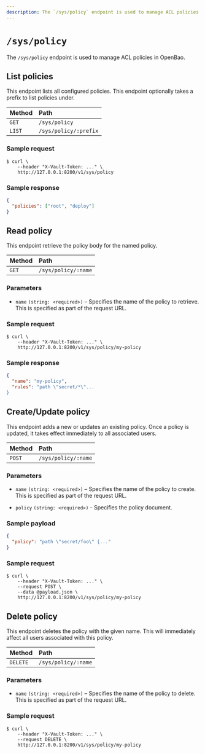 ```yaml
---
description: The `/sys/policy` endpoint is used to manage ACL policies in OpenBao.
---
```


# `/sys/policy`

The `/sys/policy` endpoint is used to manage ACL policies in OpenBao.

## List policies

This endpoint lists all configured policies. This endpoint optionally takes a
prefix to list policies under.

| Method  | Path                  |
| :------ | :-------------------- |
| `GET`   | `/sys/policy`         |
| `LIST`  | `/sys/policy/:prefix` |

### Sample request

```shell-session
$ curl \
    --header "X-Vault-Token: ..." \
    http://127.0.0.1:8200/v1/sys/policy
```

### Sample response

```json
{
  "policies": ["root", "deploy"]
}
```

## Read policy

This endpoint retrieve the policy body for the named policy.

| Method | Path                |
| :----- | :------------------ |
| `GET`  | `/sys/policy/:name` |

### Parameters

- `name` `(string: <required>)` – Specifies the name of the policy to retrieve.
  This is specified as part of the request URL.

### Sample request

```shell-session
$ curl \
    --header "X-Vault-Token: ..." \
    http://127.0.0.1:8200/v1/sys/policy/my-policy
```

### Sample response

```json
{
  "name": "my-policy",
  "rules": "path \"secret/*\"...
}
```

## Create/Update policy

This endpoint adds a new or updates an existing policy. Once a policy is
updated, it takes effect immediately to all associated users.

| Method | Path                |
| :----- | :------------------ |
| `POST` | `/sys/policy/:name` |

### Parameters

- `name` `(string: <required>)` – Specifies the name of the policy to create.
  This is specified as part of the request URL.

- `policy` `(string: <required>)` - Specifies the policy document.

### Sample payload

```json
{
  "policy": "path \"secret/foo\" {..."
}
```

### Sample request

```shell-session
$ curl \
    --header "X-Vault-Token: ..." \
    --request POST \
    --data @payload.json \
    http://127.0.0.1:8200/v1/sys/policy/my-policy
```

## Delete policy

This endpoint deletes the policy with the given name. This will immediately
affect all users associated with this policy.

| Method   | Path                |
| :------- | :------------------ |
| `DELETE` | `/sys/policy/:name` |

### Parameters

- `name` `(string: <required>)` – Specifies the name of the policy to delete.
  This is specified as part of the request URL.

### Sample request

```shell-session
$ curl \
    --header "X-Vault-Token: ..." \
    --request DELETE \
    http://127.0.0.1:8200/v1/sys/policy/my-policy
```
